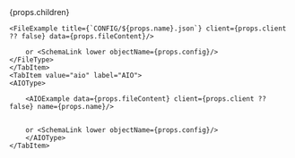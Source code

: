 
<Tabs groupId="configType" queryString>
    <TabItem value="env" label="ENV">
    <EnvType>
        {props.children}
    </EnvType>
    </TabItem>
    <TabItem value="file" label="File">
    <FileType>

    <FileExample title={`CONFIG/${props.name}.json`} client={props.client ?? false} data={props.fileContent}/>

        or <SchemaLink lower objectName={props.config}/>
    </FileType>
    </TabItem>
    <TabItem value="aio" label="AIO">
    <AIOType>

        <AIOExample data={props.fileContent} client={props.client ?? false} name={props.name}/>


        or <SchemaLink lower objectName={props.config}/>
        </AIOType>
    </TabItem>
</Tabs>
